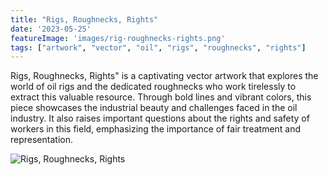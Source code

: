 ```yaml
---
title: "Rigs, Roughnecks, Rights"
date: '2023-05-25'
featureImage: 'images/rig-roughnecks-rights.png'
tags: ["artwork", "vector", "oil", "rigs", "roughnecks", "rights"]
---
```


<CustomImage src="images/rig-roughnecks-rights.png" alt="ARigs, Roughnecks, Rights prompted vector artwork." />

Rigs, Roughnecks, Rights" is a captivating vector artwork that explores the world of 
oil rigs and the dedicated roughnecks who work tirelessly to extract this valuable resource. 
Through bold lines and vibrant colors, this piece showcases the industrial beauty and challenges 
faced in the oil industry. It also raises important questions about the rights and safety of workers
in this field, emphasizing the importance of fair treatment and representation.

![Rigs, Roughnecks, Rights](/path/to/image.jpg)
